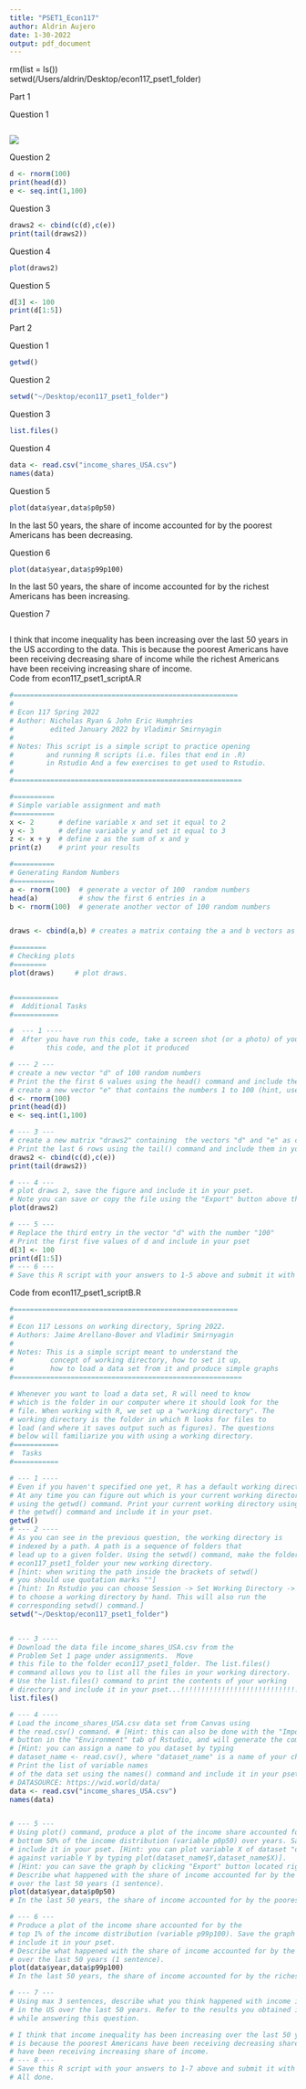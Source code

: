 ```yaml
---
title: "PSET1_Econ117"
author: Aldrin Aujero
date: 1-30-2022
output: pdf_document
---
```

rm(list = ls())  
setwd(/Users/aldrin/Desktop/econ117_pset1_folder)

Part 1  

Question 1
```r

```
![](/Users/aldrin/Desktop/econ117_pset1_folder/img1)

Question 2
```r
d <- rnorm(100)
print(head(d))
e <- seq.int(1,100)
```

Question 3
```r
draws2 <- cbind(c(d),c(e))
print(tail(draws2))
```

Question 4
```r
plot(draws2)
```

Question 5
```r
d[3] <- 100
print(d[1:5])
```
Part 2  

Question 1
```r
getwd()
```

Question 2
```r
setwd("~/Desktop/econ117_pset1_folder")
```
Question 3
```r
list.files()
```
Question 4
```r
data <- read.csv("income_shares_USA.csv")
names(data)
```
Question 5
```r
plot(data$year,data$p0p50)
```
In the last 50 years, the share of income accounted for by the poorest Americans has been decreasing.

Question 6
```r
plot(data$year,data$p99p100)
```
In the last 50 years, the share of income accounted for by the richest Americans has been increasing. 

Question 7
```r
```
I think that income inequality has been increasing over the last 50 years in the US according to the data. This 
is because the poorest Americans have been receiving decreasing share of income while the richest Americans
have been receiving increasing share of income.   
Code from econ117_pset1_scriptA.R
```r
#=======================================================
#
# Econ 117 Spring 2022
# Author: Nicholas Ryan & John Eric Humphries
#         edited January 2022 by Vladimir Smirnyagin
#
# Notes: This script is a simple script to practice opening
#        and running R scripts (i.e. files that end in .R)
#        in Rstudio And a few exercises to get used to Rstudio.
#
#========================================================

#==========
# Simple variable assignment and math
#==========
x <- 2      # define variable x and set it equal to 2
y <- 3      # define variable y and set it equal to 3
z <- x + y  # define z as the sum of x and y
print(z)    # print your results

#==========
# Generating Random Numbers
#==========
a <- rnorm(100)  # generate a vector of 100  random numbers
head(a)          # show the first 6 entries in a
b <- rnorm(100)  # generate another vector of 100 random numbers


draws <- cbind(a,b) # creates a matrix containg the a and b vectors as columns.

#========
# Checking plots
#========
plot(draws)     # plot draws.


#===========
#  Additional Tasks
#===========

#  --- 1 ----
#  After you have run this code, take a screen shot (or a photo) of your screen showing Rstudio,
#        this code, and the plot it produced

# --- 2 ---
# create a new vector "d" of 100 random numbers
# Print the the first 6 values using the head() command and include them in your pset
# create a new vector "e" that contains the numbers 1 to 100 (hint, use ":" or the "seq()" commands)
d <- rnorm(100)
print(head(d))
e <- seq.int(1,100)

# --- 3 ---
# create a new matrix "draws2" containing  the vectors "d" and "e" as columns.
# Print the last 6 rows using the tail() command and include them in your pset
draws2 <- cbind(c(d),c(e))
print(tail(draws2))

# --- 4 ---
# plot draws 2, save the figure and include it in your pset.
# Note you can save or copy the file using the "Export" button above the plot.       
plot(draws2)

# --- 5 ---
# Replace the third entry in the vector "d" with the number "100"
# Print the first five values of d and include in your pset
d[3] <- 100
print(d[1:5])
# --- 6 ---
# Save this R script with your answers to 1-5 above and submit it with pset 1.
```    
  
  Code from econ117_pset1_scriptB.R  
```r
#=======================================================
#
# Econ 117 Lessons on working directory, Spring 2022.
# Authors: Jaime Arellano-Bover and Vladimir Smirnyagin
#
# Notes: This is a simple script meant to understand the
#         concept of working directory, how to set it up,
#         how to load a data set from it and produce simple graphs
#========================================================

# Whenever you want to load a data set, R will need to know
# which is the folder in our computer where it should look for the
# file. When working with R, we set up a "working directory". The
# working directory is the folder in which R looks for files to
# load (and where it saves output such as figures). The questions
# below will familiarize you with using a working directory.
#===========
#  Tasks
#===========

# --- 1 ----
# Even if you haven't specified one yet, R has a default working directory.
# At any time you can figure out which is your current working directory
# using the getwd() command. Print your current working directory using
# the getwd() command and include it in your pset.
getwd()
# --- 2 ----
# As you can see in the previous question, the working directory is
# indexed by a path. A path is a sequence of folders that
# lead up to a given folder. Using the setwd() command, make the folder
# econ117_pset1_folder your new working directory.
# [hint: when writing the path inside the brackets of setwd()
# you should use quotation marks ""]
# [hint: In Rstudio you can choose Session -> Set Working Directory -> Choose Directory
# to choose a working directory by hand. This will also run the
# corresponding setwd() command.]
setwd("~/Desktop/econ117_pset1_folder")


# --- 3 ----
# Download the data file income_shares_USA.csv from the 
# Problem Set 1 page under assignments.  Move
# this file to the folder econ117_pset1_folder. The list.files()
# command allows you to list all the files in your working directory.
# Use the list.files() command to print the contents of your working
# directory and include it in your pset...!!!!!!!!!!!!!!!!!!!!!!!!!!!!!!!!!!!!!!!!!!!!!!!!!!!!!!!!!!!!!!!!
list.files()

# --- 4 ----
# Load the income_shares_USA.csv data set from Canvas using
# the read.csv() command. # [Hint: this can also be done with the "Import Dataset" 
# button in the "Environment" tab of Rstudio, and will generate the command as well.]
# [Hint: you can assign a name to you dataset by typing
# dataset_name <- read.csv(), where "dataset_name" is a name of your choice].
# Print the list of variable names
# of the data set using the names() command and include it in your pset...!!!!!!!!!!!!!!!!!!!!!!!!!!!!!!!!!!!!!!!!!!!!!!!!!!!!!!!!!!!!!!!!
# DATASOURCE: https://wid.world/data/
data <- read.csv("income_shares_USA.csv")
names(data)


# --- 5 ---
# Using plot() command, produce a plot of the income share accounted for by the
# bottom 50% of the income distribution (variable p0p50) over years. Save the graph and 
# include it in your pset. [Hint: you can plot variable X of dataset "dataset_name"
# against variable Y by typing plot(dataset_name$Y,dataset_name$X)].
# [Hint: you can save the graph by clicking "Export" button located right above the graph.]
# Describe what happened with the share of income accounted for by the poorest Americans
# over the last 50 years (1 sentence).
plot(data$year,data$p0p50)
# In the last 50 years, the share of income accounted for by the poorest Americans has been decreasing.

# --- 6 ---
# Produce a plot of the income share accounted for by the
# top 1% of the income distribution (variable p99p100). Save the graph and 
# include it in your pset.  
# Describe what happened with the share of income accounted for by the richest Americans
# over the last 50 years (1 sentence).
plot(data$year,data$p99p100)
# In the last 50 years, the share of income accounted for by the richest Americans has been increasing. 

# --- 7 ---
# Using max 3 sentences, describe what you think happened with income inequality
# in the US over the last 50 years. Refer to the results you obtained in (5) and (6)
# while answering this question.

# I think that income inequality has been increasing over the last 50 years in the US according to the data. This 
# is because the poorest Americans have been receiving decreasing share of income while the richest Americans
# have been receiving increasing share of income. 
# --- 8 ---
# Save this R script with your answers to 1-7 above and submit it with pset 1.
# All done. 
```

